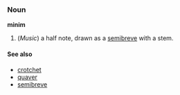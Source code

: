 ===Noun===
'''minim'''

# (''Music'') a half note, drawn as a [[semibreve]] with a stem.

==== See also ====
*[[crotchet]]
*[[quaver]]
*[[semibreve]]
